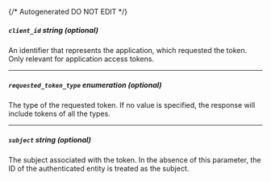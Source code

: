 {/* Autogenerated DO NOT EDIT  */}

##### `client_id` _string (optional)_
An identifier that represents the application, which requested the
token. Only relevant for application access tokens.


---
##### `requested_token_type` _enumeration (optional)_
The type of the requested token. If no value is specified, the
response will include tokens of all the types.

<Collapsible openLabel={Labels.showProperties} closeLabel={Labels.hideProperties}>
    <AuthTokenRequestedTokenType/>
</Collapsible>

---
##### `subject` _string (optional)_
The subject associated with the token. In the absence of this
parameter, the ID of the authenticated entity is treated as the
subject.




